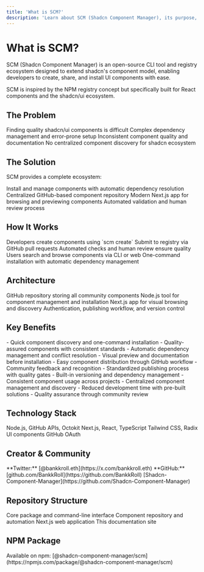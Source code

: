 ```yaml
---
title: 'What is SCM?'
description: 'Learn about SCM (Shadcn Component Manager), its purpose, and how it works.'
---
```


# What is SCM?

SCM (Shadcn Component Manager) is an open-source CLI tool and registry ecosystem designed to extend shadcn's component model, enabling developers to create, share, and install UI components with ease.

<Note>
  SCM is inspired by the NPM registry concept but specifically built for React components and the shadcn/ui ecosystem.
</Note>

## The Problem

<CardGroup cols={2}>
  <Card title="Discovery" icon="search">
    Finding quality shadcn/ui components is difficult
  </Card>
  <Card title="Installation" icon="download">
    Complex dependency management and error-prone setup
  </Card>
  <Card title="Quality" icon="shield">
    Inconsistent component quality and documentation
  </Card>
  <Card title="Management" icon="settings">
    No centralized component discovery for shadcn ecosystem
  </Card>
</CardGroup>

## The Solution

SCM provides a complete ecosystem:

<CardGroup cols={2}>
  <Card title="CLI Tool" icon="terminal" href="/cli/authentication">
    Install and manage components with automatic dependency resolution
  </Card>
  <Card title="Registry" icon="database" href="https://github.com/Shadcn-Component-Manager/registry">
    Centralized GitHub-based component repository
  </Card>
  <Card title="Web Interface" icon="globe" href="/web/overview">
    Modern Next.js app for browsing and previewing components
  </Card>
  <Card title="Quality Control" icon="shield-check" href="/cli/publish">
    Automated validation and human review process
  </Card>
</CardGroup>

## How It Works

<Steps>
  <Step title="Create">
    Developers create components using `scm create`
  </Step>
  <Step title="Publish">
    Submit to registry via GitHub pull requests
  </Step>
  <Step title="Review">
    Automated checks and human review ensure quality
  </Step>
  <Step title="Discover">
    Users search and browse components via CLI or web
  </Step>
  <Step title="Install">
    One-command installation with automatic dependency management
  </Step>
</Steps>

## Architecture

<CardGroup cols={2}>
  <Card title="Registry" icon="database" href="https://github.com/Shadcn-Component-Manager/registry">
    GitHub repository storing all community components
  </Card>
  <Card title="CLI" icon="terminal" href="/cli/authentication">
    Node.js tool for component management and installation
  </Card>
  <Card title="Web" icon="globe" href="/web/overview">
    Next.js app for visual browsing and discovery
  </Card>
  <Card title="GitHub" icon="github" href="/cli/authentication">
    Authentication, publishing workflow, and version control
  </Card>
</CardGroup>

## Key Benefits

<AccordionGroup>
  <Accordion title="For Users" icon="users">
    - Quick component discovery and one-command installation
    - Quality-assured components with consistent standards
    - Automatic dependency management and conflict resolution
    - Visual preview and documentation before installation
  </Accordion>
  
  <Accordion title="For Creators" icon="code">
    - Easy component distribution through GitHub workflow
    - Community feedback and recognition
    - Standardized publishing process with quality gates
    - Built-in versioning and dependency management
  </Accordion>
  
  <Accordion title="For Teams" icon="building">
    - Consistent component usage across projects
    - Centralized component management and discovery
    - Reduced development time with pre-built solutions
    - Quality assurance through community review
  </Accordion>
</AccordionGroup>

## Technology Stack

<CardGroup cols={2}>
  <Card title="Backend" icon="server">
    Node.js, GitHub APIs, Octokit
  </Card>
  <Card title="Frontend" icon="monitor">
    Next.js, React, TypeScript
  </Card>
  <Card title="Styling" icon="palette">
    Tailwind CSS, Radix UI components
  </Card>
  <Card title="Auth" icon="key">
    GitHub OAuth
  </Card>
</CardGroup>

## Creator & Community

<CardGroup cols={2}>
  <Card title="Creator" icon="user" href="https://github.com/BankkRoll">
    **Twitter:** [@bankkroll.eth](https://x.com/bankkroll.eth)  
    **GitHub:** [github.com/BankkRoll](https://github.com/BankkRoll)
  </Card>
  <Card title="Organization" icon="organization" href="https://github.com/Shadcn-Component-Manager">
    [Shadcn-Component-Manager](https://github.com/Shadcn-Component-Manager)
  </Card>
</CardGroup>

## Repository Structure

<CardGroup cols={2}>
  <Card title="CLI Tool" icon="terminal" href="https://github.com/Shadcn-Component-Manager/scm">
    Core package and command-line interface
  </Card>
  <Card title="Registry" icon="database" href="https://github.com/Shadcn-Component-Manager/registry">
    Component repository and automation
  </Card>
  <Card title="Web Interface" icon="globe" href="https://github.com/Shadcn-Component-Manager/web">
    Next.js web application
  </Card>
  <Card title="Documentation" icon="book" href="https://github.com/Shadcn-Component-Manager/docs">
    This documentation site
  </Card>
</CardGroup>

## NPM Package

<Tip>
  Available on npm: [@shadcn-component-manager/scm](https://npmjs.com/package/@shadcn-component-manager/scm)
</Tip>
